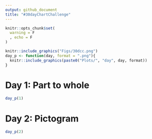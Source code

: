 ```yaml
---
output: github_document
title: "#30dayChartChallenge"
---
```


```r
knitr::opts_chunk$set(
  warning = F
  , echo = F
)
```


```r
knitr::include_graphics("Figs/30dcc.png")
day_p <- function(day, format = ".png"){
  knitr::include_graphics(paste0("Plots/", "day", day, format))
}
```

# Day 1: Part to whole

```r
day_p(1)
```

# Day 2: Pictogram

```r
day_p(2)
```

